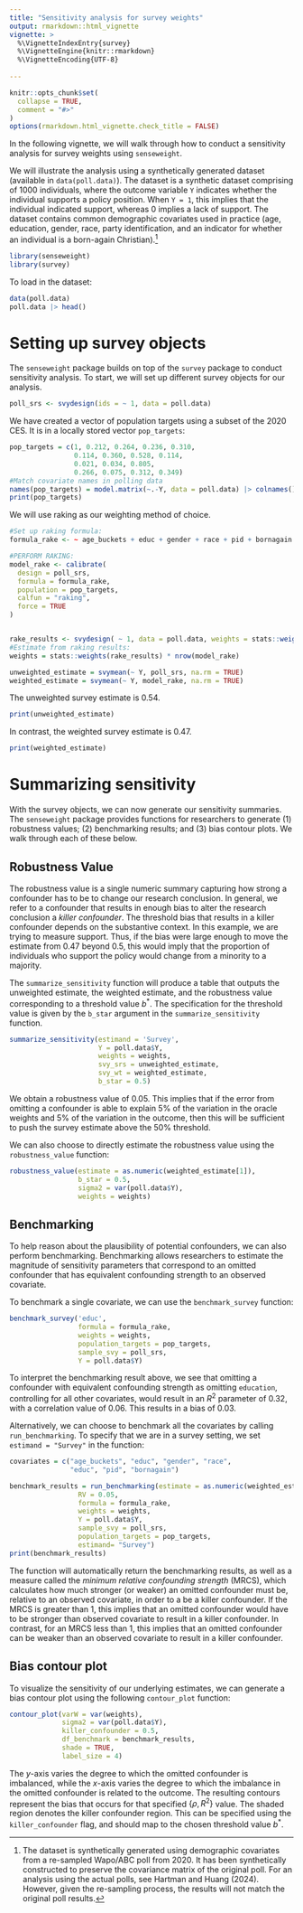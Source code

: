 ```yaml
---
title: "Sensitivity analysis for survey weights"
output: rmarkdown::html_vignette
vignette: >
  %\VignetteIndexEntry{survey}
  %\VignetteEngine{knitr::rmarkdown}
  %\VignetteEncoding{UTF-8}
  
---
```


```r
knitr::opts_chunk$set(
  collapse = TRUE,
  comment = "#>"
)
options(rmarkdown.html_vignette.check_title = FALSE)
```

In the following vignette, we will walk through how to conduct a sensitivity analysis for survey weights using `senseweight`. 

We will illustrate the analysis using a synthetically generated dataset (available in `data(poll.data)`). The dataset is a synthetic dataset comprising of 1000 individuals, where the outcome variable `Y` indicates whether the individual supports a policy position. When `Y = 1`, this implies that the individual indicated support, whereas 0 implies a lack of support. The dataset contains common demographic covariates used in practice (age, education, gender, race, party identification, and an indicator for whether an individual is a born-again Christian).^[The dataset is synthetically generated using demographic covariates from a re-sampled  Wapo/ABC poll from 2020. It has been synthetically constructed to preserve the covariance matrix of the original poll. For an analysis using the actual polls, see Hartman and Huang (2024). However, given the re-sampling process, the results will not match the original poll results.]

```r
library(senseweight)
library(survey)
```

To load in the dataset: 

```r
data(poll.data)
poll.data |> head()
```

# Setting up survey objects 
The `senseweight` package builds on top of the `survey` package to conduct sensitivity analysis. To start, we will set up different survey objects for our analysis. 


```r
poll_srs <- svydesign(ids = ~ 1, data = poll.data)
```

We have created a vector of population targets using a subset of the 2020 CES. It is in a locally stored vector `pop_targets`:
```r
pop_targets = c(1, 0.212, 0.264, 0.236, 0.310, 
                0.114, 0.360, 0.528, 0.114, 
                0.021, 0.034, 0.805, 
                0.266, 0.075, 0.312, 0.349)
#Match covariate names in polling data 
names(pop_targets) = model.matrix(~.-Y, data = poll.data) |> colnames()
print(pop_targets)
```



We will use raking as our weighting method of choice. 
```r
#Set up raking formula:
formula_rake <- ~ age_buckets + educ + gender + race + pid + bornagain

#PERFORM RAKING:
model_rake <- calibrate(
  design = poll_srs,
  formula = formula_rake,
  population = pop_targets,
  calfun = "raking",
  force = TRUE
)


rake_results <- svydesign( ~ 1, data = poll.data, weights = stats::weights(model_rake))
#Estimate from raking results:
weights = stats::weights(rake_results) * nrow(model_rake)

unweighted_estimate = svymean(~ Y, poll_srs, na.rm = TRUE)
weighted_estimate = svymean(~ Y, model_rake, na.rm = TRUE)
```

The unweighted survey estimate is 0.54. 
```r
print(unweighted_estimate)
```

In contrast, the weighted survey estimate is 0.47. 
```r
print(weighted_estimate)
```

# Summarizing sensitivity 

With the survey objects, we can now generate our sensitivity summaries. The `senseweight` package provides functions for researchers to generate (1) robustness values; (2) benchmarking results; and (3) bias contour plots. We walk through each of these below.

## Robustness Value
The robustness value is a single numeric summary capturing how strong a confounder has to be to change our research conclusion. In general, we refer to a confounder that results in enough bias to alter the research conclusion a _killer confounder_. The threshold bias that results in a killer confounder depends on the substantive context. In this example, we are trying to measure support. Thus, if the bias were large enough to move the estimate from 0.47 beyond 0.5, this would imply that the proportion of individuals who support the policy would change from a minority to a majority. 

The `summarize_sensitivity` function will produce a table that outputs the unweighted estimate, the weighted estimate, and the robustness value corresponding to a threshold value $b^*$. The specification for the threshold value is given by the `b_star` argument in the `summarize_sensitivity` function.

```r
summarize_sensitivity(estimand = 'Survey',
                      Y = poll.data$Y,
                      weights = weights,
                      svy_srs = unweighted_estimate, 
                      svy_wt = weighted_estimate,
                      b_star = 0.5)

```

We obtain a robustness value of 0.05. This implies that if the error from omitting a confounder is able to explain 5% of the variation in the oracle weights and 5% of the variation in the outcome, then this will be sufficient to push the survey estimate above the 50% threshold.

We can also choose to directly estimate the robustness value using the `robustness_value` function: 
```r
robustness_value(estimate = as.numeric(weighted_estimate[1]),
                 b_star = 0.5,
                 sigma2 = var(poll.data$Y), 
                 weights = weights)
```

## Benchmarking 

To help reason about the plausibility of potential confounders, we can also perform benchmarking. Benchmarking allows researchers to estimate the magnitude of sensitivity parameters that correspond to an omitted confounder that has equivalent confounding strength to an observed covariate. 

To benchmark a single covariate, we can use the `benchmark_survey` function: 

```r
benchmark_survey('educ', 
                 formula = formula_rake,
                 weights = weights,
                 population_targets = pop_targets,
                 sample_svy = poll_srs,
                 Y = poll.data$Y)
```

To interpret the benchmarking result above, we see that omitting a confounder with equivalent confounding strength as omitting `education`, controlling for all other covariates, would result in an $R^2$ parameter of 0.32, with a correlation value of 0.06. This results in a bias of 0.03. 

Alternatively, we can choose to benchmark all the covariates by calling `run_benchmarking`. To specify that we are in a survey setting, we set `estimand = "Survey"` in the function:
```r
covariates = c("age_buckets", "educ", "gender", "race",
               "educ", "pid", "bornagain")

benchmark_results = run_benchmarking(estimate = as.numeric(weighted_estimate[1]),
                 RV = 0.05,
                 formula = formula_rake,
                 weights = weights,
                 Y = poll.data$Y,
                 sample_svy = poll_srs,
                 population_targets = pop_targets,
                 estimand= "Survey")
print(benchmark_results)

```

The function will automatically return the benchmarking results, as well as a measure called the _minimum relative confounding strength_ (MRCS), which calculates how much stronger (or weaker) an omitted confounder must be, relative to an observed covariate, in order to a be a killer confounder. If the MRCS is greater than 1, this implies that an omitted confounder would have to be stronger than observed covariate to result in a killer confounder. In contrast, for an MRCS less than 1, this implies that an omitted confounder can be weaker than an observed covariate to result in a killer confounder.  

## Bias contour plot

To visualize the sensitivity of our underlying estimates, we can generate a bias contour plot using the following `contour_plot` function: 

```r
contour_plot(varW = var(weights), 
             sigma2 = var(poll.data$Y),
             killer_confounder = 0.5, 
             df_benchmark = benchmark_results,
             shade = TRUE, 
             label_size = 4)
```

The $y$-axis varies the degree to which the omitted confounder is imbalanced, while the $x$-axis varies the degree to which the imbalance in the omitted confounder is related to the outcome. The resulting contours represent the bias that occurs for that specified $\{\rho, R^2\}$ value. The shaded region denotes the killer confounder region. This can be specified using the `killer_confounder` flag, and should map to the chosen threshold value $b^*$. 